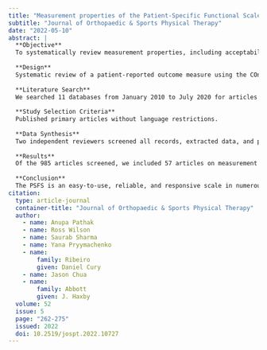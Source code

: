 ```yaml
---
title: "Measurement properties of the Patient-Specific Functional Scale and its current uses: An updated systematic review of 57 studies using COSMIN guidelines"
subtitle: "Journal of Orthopaedic & Sports Physical Therapy"
date: "2022-05-10"
abstract: |
  **Objective**
  To systematically review measurement properties, including acceptability, feasibility, and interpretability, and current uses of the Patient-Specific Functional Scale (PSFS).
  
  **Design**
  Systematic review of a patient-reported outcome measure using the COnsensus-based Standards for the selection of health status Measurement INstruments (COSMIN) guidelines.
  
  **Literature Search**
  We searched 11 databases from January 2010 to July 2020 for articles on measurement properties or use of PSFS.
  
  **Study Selection Criteria**
  Published primary articles without language restrictions.
  
  **Data Synthesis**
  Two independent reviewers screened all records, extracted data, and performed risk of bias assessments using COSMIN guidelines. We qualitatively synthesized findings for each measurement property in musculoskeletal and nonmusculoskeletal conditions, and 2 reviewers independently performed Grading of Recommendations Assessment, Development and Evaluation assessments. This study was preregistered with the Open Science Framework ( https://doi.org/10.17605/OSF.IO/42UZT).
  
  **Results**
  Of the 985 articles screened, we included 57 articles on measurement properties and 255 articles on the use of PSFS. The PSFS had sufficient test-retest reliability in musculoskeletal (22 studies, 845 participants, low-to-moderate certainty) and nonmusculoskeletal conditions (6 studies, 197 participants, very low certainty), insufficient construct validity as a measure of physical function (21 studies, 2 945 participants, low-to-moderate certainty), and sufficient responsiveness (32 studies, 13 770 participants, moderate-to-high certainty). The standard error of measurement ranged from 0.35 to 1.5. The PSFS was used in 87 unique health conditions, some without prior evidence of validity.
  
  **Conclusion**
  The PSFS is an easy-to-use, reliable, and responsive scale in numerous musculoskeletal conditions, but the construct validity of PSFS remains uncertain. Further study of the measurement properties of the PSFS in nonmusculoskeletal conditions is necessary before clinical use.
citation: 
  type: article-journal
  container-title: "Journal of Orthopaedic & Sports Physical Therapy"
  author:
    - name: Anupa Pathak
    - name: Ross Wilson
    - name: Saurab Sharma
    - name: Yana Pryymachenko
    - name:
        family: Ribeiro
        given: Daniel Cury
    - name: Jason Chua
    - name:
        family: Abbott
        given: J. Haxby
  volume: 52
  issue: 5
  page: "262-275"
  issued: 2022
  doi: 10.2519/jospt.2022.10727
---
```

